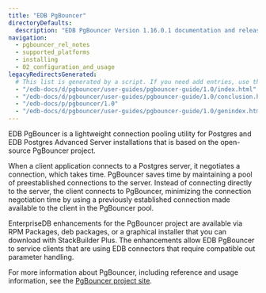 ```yaml
---
title: "EDB PgBouncer"
directoryDefaults:
  description: "EDB PgBouncer Version 1.16.0.1 documentation and release notes."
navigation:
  - pgbouncer_rel_notes
  - supported_platforms
  - installing
  - 02_configuration_and_usage
legacyRedirectsGenerated:
  # This list is generated by a script. If you need add entries, use the `legacyRedirects` key.
  - "/edb-docs/d/pgbouncer/user-guides/pgbouncer-guide/1.0/index.html"
  - "/edb-docs/d/pgbouncer/user-guides/pgbouncer-guide/1.0/conclusion.html"
  - "/edb-docs/p/pgbouncer/1.0"
  - "/edb-docs/d/pgbouncer/user-guides/pgbouncer-guide/1.0/genindex.html"
---
```



EDB PgBouncer is a lightweight connection pooling utility for Postgres and EDB Postgres Advanced Server installations that is based on the open-source PgBouncer project.

When a client application connects to a Postgres server, it negotiates a connection, which takes time. PgBouncer saves time by maintaining a pool of preestablished connections to the server. Instead of connecting directly to the server, the client connects to PgBouncer, minimizing the connection negotiation time by using a previously established connection made available to the client in the PgBouncer pool.

EnterpriseDB enhancements for the PgBouncer project are available via RPM Packages, deb packages, or a graphical installer that you can download with StackBuilder Plus. The enhancements allow EDB PgBouncer to service clients that are using EDB connectors that require compatible out parameter handling.

For more information about PgBouncer, including reference and usage information, see the [PgBouncer project site](https://www.pgbouncer.org).

